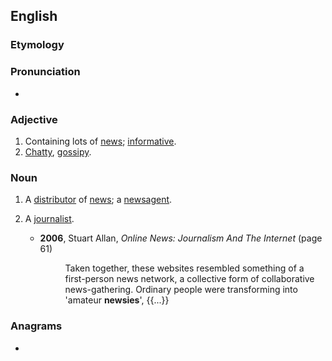==English==

===Etymology===
{{suffix|en|news|y}}

===Pronunciation===
* {{rhymes|en|uːzi|s=2}}

===Adjective===
{{en-adj|er}}
# Containing lots of [[news]]; [[informative]].
# [[chatty|Chatty]], [[gossipy]].

===Noun===
{{en-noun}}

# {{lb|en|informal}} A [[distributor]] of [[news]]; a [[newsagent]].
# {{lb|en|informal}} A [[journalist]].
#* '''2006''', Stuart Allan, ''Online News: Journalism And The Internet'' (page 61)
#*: Taken together, these websites resembled something of a first-person news network, a collective form of collaborative news-gathering. Ordinary people were transforming into 'amateur '''newsies'''', {{...}}

===Anagrams===
* {{anagrams|en|a=enswy|Wynes|wynes}}